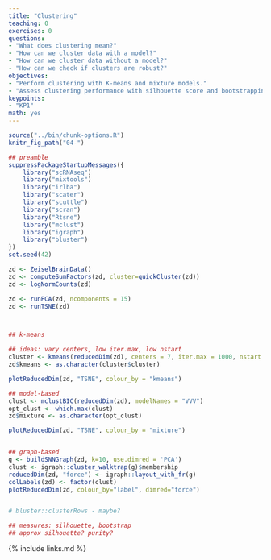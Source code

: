 ```yaml
---
title: "Clustering"
teaching: 0
exercises: 0
questions:
- "What does clustering mean?"
- "How can we cluster data with a model?"
- "How can we cluster data without a model?"
- "How can we check if clusters are robust?"
objectives:
- "Perform clustering with K-means and mixture models."
- "Assess clustering performance with silhouette score and bootstrapping."
keypoints:
- "KP1"
math: yes
---
```



```r
source("../bin/chunk-options.R")
knitr_fig_path("04-")
```

```r
## preamble
suppressPackageStartupMessages({
    library("scRNAseq")
    library("mixtools")
    library("irlba")
    library("scater")
    library("scuttle")
    library("scran")
    library("Rtsne")
    library("mclust")
    library("igraph")
    library("bluster")
})
set.seed(42)

zd <- ZeiselBrainData()
zd <- computeSumFactors(zd, cluster=quickCluster(zd))
zd <- logNormCounts(zd)

zd <- runPCA(zd, ncomponents = 15)
zd <- runTSNE(zd)



## k-means

## ideas: vary centers, low iter.max, low nstart
cluster <- kmeans(reducedDim(zd), centers = 7, iter.max = 1000, nstart = 100)
zd$kmeans <- as.character(cluster$cluster)

plotReducedDim(zd, "TSNE", colour_by = "kmeans")

## model-based
clust <- mclustBIC(reducedDim(zd), modelNames = "VVV")
opt_clust <- which.max(clust)
zd$mixture <- as.character(opt_clust)

plotReducedDim(zd, "TSNE", colour_by = "mixture")


## graph-based
g <- buildSNNGraph(zd, k=10, use.dimred = 'PCA')
clust <- igraph::cluster_walktrap(g)$membership
reducedDim(zd, "force") <- igraph::layout_with_fr(g)
colLabels(zd) <- factor(clust)
plotReducedDim(zd, colour_by="label", dimred="force")


# bluster::clusterRows - maybe?

## measures: silhouette, bootstrap
## approx silhouette? purity?
```


{% include links.md %}

